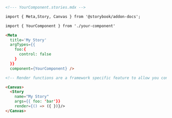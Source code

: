 ```md
<!--- YourComponent.stories.mdx -->

import { Meta,Story, Canvas } from '@storybook/addon-docs';

import { YourComponent } from './your-component'

<Meta 
  title='My Story' 
  argTypes={{
    foo:{
      control: false
    }
  }}
  component={YourComponent} />

<!-- Render functions are a framework specific feature to allow you control on how the component renders -->

<Canvas>
  <Story 
    name="My Story" 
    args={{ foo: 'bar'}}
    render={() => ({ })}/>
</Canvas>
```
